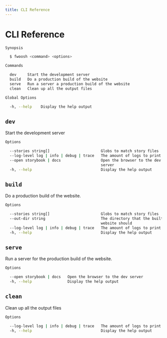 ```yaml
---
title: CLI Reference
---
```


# CLI Reference

```sh
Synopsis

  $ fwoosh <command> <options>

Commands

  dev     Start the development server
  build   Do a production build of the website
  serve   Run a server a production build of the website
  clean   Clean up all the output files

Global Options

  -h, --help    Display the help output
```

## `dev`

Start the development server

```sh
Options

  --stories string[]                       Globs to match story files
  --log-level log | info | debug | trace   The amount of logs to print
  --open storybook | docs                  Open the browser to the dev
                                           server
  -h, --help                               Display the help output
```

## `build`

Do a production build of the website.

```sh
Options

  --stories string[]                       Globs to match story files
  --out-dir string                         The directory that the built
                                           website should
  --log-level log | info | debug | trace   The amount of logs to print
  -h, --help                               Display the help output
```

## `serve`

Run a server for the production build of the website.

```sh
Options

  --open storybook | docs   Open the browser to the dev server
  -h, --help                Display the help output
```

## `clean`

Clean up all the output files

```sh
Options

  --log-level log | info | debug | trace   The amount of logs to print
  -h, --help                               Display the help output
```
